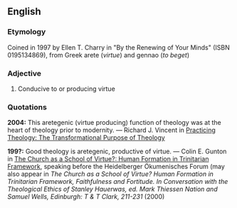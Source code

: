 ==English==

===Etymology===
Coined in 1997 by Ellen T. Charry in "By the Renewing of Your Minds" (ISBN 0195134869), from Greek arete (''virtue'') and gennao (''to beget'')

===Adjective===
# Conducive to or producing virtue

===Quotations===

'''2004:''' This aretegenic (virtue producing) function of theology was at the heart of theology prior to modernity. &mdash;  Richard J. Vincent in [http://www.theocentric.com/theoarchives/000290.html Practicing Theology: The Transformational Purpose of Theology]

'''199?:''' Good theology is aretegenic, productive of virtue. &mdash; Colin E. Gunton in [http://theologie.uni-hd.de/oek/institut/forum/vortrag4.htm The Church as a School of Virtue?: Human Formation in Trinitarian Framework], speaking before the  Heidelberger Ökumenisches Forum (may also appear in ''The Church as a School of Virtue? Human Formation in Trinitarian Framework, Faithfulness and Fortitude. In Conversation with the Theological Ethics of Stanley Hauerwas, ed. Mark Thiessen Nation and Samuel Wells, Edinburgh: T & T Clark, 211-231'' (2000)